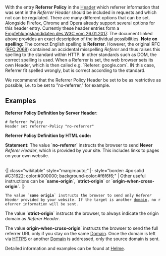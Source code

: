With the entry '''Referrer Policy''' in the [[Header]] which referrer information that was sent in the ''Referrer Header'' should be included in requests and which not can be regulated. There are many different options that can be set. Alongside Firefox, Chrome and Opera already support several options for this header entry. Currently these header entries form a [https://www.w3.org/TR/referrer-policy/ Empfehlungskandidaten des W3C vom 26.01.2017]. The document linked above provides an exact description of the individual possibilities.
'''Note on spelling:''' The correct English spelling is '''Referrer'''. However, the original RFC ([https://tools.ietf.org/html/rfc2068#section-14.37 RFC 2068]) contained an accidental misspelling ''Referer'' and thus raises this spelling to the standard within HTTP. In other standards such as DOM, the correct spelling is used. When a Referrer is set, the web browser sets its own Header, which is then called e.g. `Referer: google.com`. IN this case, Referrer fit spelled wrongly, but is correct according to the standard.

We recommend that the Referrer Policy Header be set to be as restrictive as possible, i.e. to be set to ”no-referrer," for example.

== Examples ==
'''Referrer Policy Definition by Server Header:'''
 # Referrer Policy
 Header set referrer-Policy "no-referrer"

'''Referrer Policy Definition by HTML code:'''
 <meta name="referrer" content="no-referrer" />
'''Statement:''' The value `'''no-referrer'''` instructs the browser to send '''Never''' ''Referer Header'', which is provided by your site. This includes links to pages on your own website.

<br />
{| class="wikitable" style="margin:auto;”
|- style="border: 4px solid #C31622; color:#000000; background-color:#f6f6f6;"
| Other useful instructions can be `'''same-origin'''`, `'''strict-origin'''` or `'''origin-when-cross-origin`'''.
|}
<br />

 The value `'''same origin'''` instructs the browser to send only ''Referer Header'' provided by your website. If the target is another [[domain]], no referrer information will be sent.

The value `'''strict-origin'''` instructs the browser, to always indicate the origin domain as ''Referer Header''.

The value '''origin-when-cross-origin'''` instructs the browser to send the full referrer URL only if you stay on the same [[Domain]]. Once the domain is left via [[HTTPS]] or another [[Domain]]  is addressed, only the source domain is sent.

Detailed information and examples can be found at [https://scotthelme.co.uk/a-new-security-header-referrer-policy/Scott Helme].